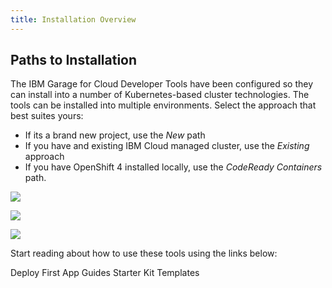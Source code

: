 ```yaml
---
title: Installation Overview
---
```


## Paths to Installation

The IBM Garage for Cloud Developer Tools have been configured so they can install into a number of
Kubernetes-based cluster technologies. The tools can be installed into multiple environments. 
Select the approach that best suites yours:
- If its a brand new project, use the *New* path
- If you have and existing IBM Cloud managed cluster, use the *Existing* approach
- If you have OpenShift 4 installed locally, use the *CodeReady Containers* path.

<Row>
<Column colLg={4} colMd={4} noGutterMdLeft>
<ArticleCard
    color="dark"
    title="Install New"
    subTitle="Create a new IBM Cloud managed cluster with all the Development Tools installed"
    href="/installation/installation-ibm-cloud"
    >

![](/images/code.jpg)

</ArticleCard>
</Column>
<Column colLg={4} colMd={4} noGutterMdLeft>
<ArticleCard
    color="dark"
    title="Install Existing"
    subTitle="Install the Development Tools into an existing IBM Cloud managed cluster"
    href="/installation/installation-existing"
    >

![](/images/code1.jpg)

</ArticleCard>
</Column>
<Column colLg={4} colMd={4} noGutterMdLeft>
<ArticleCard
    color="dark"
    title="Install Red Hat CRC"
    subTitle="Install the Development Tools into Red Hat CodeReady Containers"
    href="/installation/installation-crc"
    >

![](/images/code2.jpg)

</ArticleCard>
</Column>
</Row>

Start reading about how to use these tools using the links below:

<AnchorLinks>
  <AnchorLink to="/getting-started/deploy-app">Deploy First App</AnchorLink>
  <AnchorLink to="/guides/overview">Guides</AnchorLink>
  <AnchorLink to="/starterkits/overview">Starter Kit Templates</AnchorLink>
</AnchorLinks>
